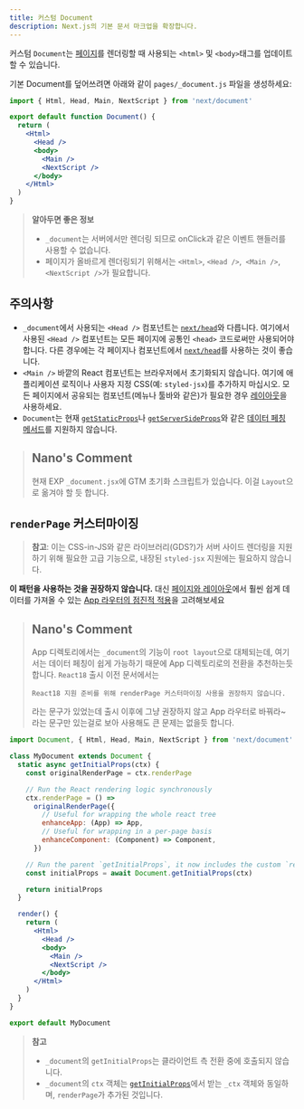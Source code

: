 ```yaml
---
title: 커스텀 Document
description: Next.js의 기본 문서 마크업을 확장합니다.
---
```


커스텀 `Document`는 [페이지](/docs/03-pages/01-building-your-application/01-routing/01-pages-and-layouts.mdx)를 렌더링할 때 사용되는 `<html>` 및 `<body>`태그를 업데이트할 수 있습니다.

기본 Document를 덮어쓰려면 아래와 같이 `pages/_document.js` 파일을 생성하세요:

```jsx
import { Html, Head, Main, NextScript } from 'next/document'

export default function Document() {
  return (
    <Html>
      <Head />
      <body>
        <Main />
        <NextScript />
      </body>
    </Html>
  )
}
```

> **알아두면 좋은 정보**
>
> - `_document`는 서버에서만 렌더링 되므로 onClick과 같은 이벤트 핸들러를 사용할 수 없습니다.
> - 페이지가 올바르게 렌더링되기 위해서는 `<Html>`, `<Head />`,` <Main />`, `<NextScript />`가 필요합니다.

## 주의사항

- `_document`에서 사용되는 `<Head />` 컴포넌트는 [`next/head`](/docs/03-pages/02-api-reference/01-components/head.mdx)와 다릅니다. 여기에서 사용된 `<Head />` 컴포넌트는 모든 페이지에 공통인 `<head>` 코드로써만 사용되어야 합니다. 다른 경우에는 각 페이지나 컴포넌트에서 [`next/head`](/docs/03-pages/02-api-reference/01-components/head.mdx)를 사용하는 것이 좋습니다.
- `<Main />` 바깥의 React 컴포넌트는 브라우저에서 초기화되지 않습니다. 여기에
  애플리케이션 로직이나 사용자 지정 CSS(예: `styled-jsx`)를 추가하지 마십시오.
  모든 페이지에서 공유되는 컴포넌트(메뉴나 툴바와 같은)가 필요한 경우 [레이아웃](/docs/03-pages/01-building-your-application/01-routing/01-pages-and-layouts.mdx)을
  사용하세요.
- `Document`는 현재 [`getStaticProps`](/docs/03-pages/01-building-your-application/03-data-fetching/01-get-static-props.mdx)나 [`getServerSideProps`](/docs/03-pages/01-building-your-application/03-data-fetching/03-get-server-side-props.mdx)와 같은 [데이터 페칭 메서드](/docs/03-pages/01-building-your-application/03-data-fetching/index.mdx)를 지원하지 않습니다.

> ## Nano's Comment
>
> 현재 EXP `_document.jsx`에 GTM 초기화 스크립트가 있습니다. 이걸 `Layout`으로 옮겨야 할 듯 합니다.

## `renderPage` 커스터마이징

> **참고**: 이는 CSS-in-JS와 같은 라이브러리(GDS?)가 서버 사이드 렌더링을 지원하기 위해 필요한 고급 기능으로, 내장된 `styled-jsx` 지원에는 필요하지 않습니다.

**이 패턴을 사용하는 것을 권장하지 않습니다.** 대신 [페이지와 레이아웃](/docs/02-app/01-building-your-application/01-routing/02-pages-and-layouts.mdx)에서 훨씬 쉽게 데이터를 가져올 수 있는 [App 라우터의 점진적 적용](/docs/02-app/01-building-your-application/08-upgrading/02-app-router-migration.mdx)을 고려해보세요

> ## Nano's Comment
>
> App 디렉토리에서는 `_document`의 기능이 `root layout`으로 대체되는데, 여기서는 데이터 페칭이 쉽게 가능하기 때문에 App 디렉토리로의 전환을 추천하는듯 합니다. `React18` 출시 이전 문서에서는
>
> `React18 지원 준비를 위해 renderPage 커스터마이징 사용을 권장하지 않습니다.`
>
> 라는 문구가 있었는데 출시 이후에 그냥 권장하지 않고 App 라우터로 바꿔라~ 라는 문구만 있는걸로 보아 사용해도 큰 문제는 없을듯 합니다.

```jsx
import Document, { Html, Head, Main, NextScript } from 'next/document'

class MyDocument extends Document {
  static async getInitialProps(ctx) {
    const originalRenderPage = ctx.renderPage

    // Run the React rendering logic synchronously
    ctx.renderPage = () =>
      originalRenderPage({
        // Useful for wrapping the whole react tree
        enhanceApp: (App) => App,
        // Useful for wrapping in a per-page basis
        enhanceComponent: (Component) => Component,
      })

    // Run the parent `getInitialProps`, it now includes the custom `renderPage`
    const initialProps = await Document.getInitialProps(ctx)

    return initialProps
  }

  render() {
    return (
      <Html>
        <Head />
        <body>
          <Main />
          <NextScript />
        </body>
      </Html>
    )
  }
}

export default MyDocument
```

> **참고**
>
> - `_document`의 `getInitialProps`는 클라이언트 측 전환 중에 호출되지 않습니다.
> - `_document`의 `ctx` 객체는 [`getInitialProps`](/docs/03-pages/02-api-reference/02-functions/get-initial-props.mdx)에서 받는 `_ctx` 객체와 동일하며, `renderPage`가 추가된 것입니다.
